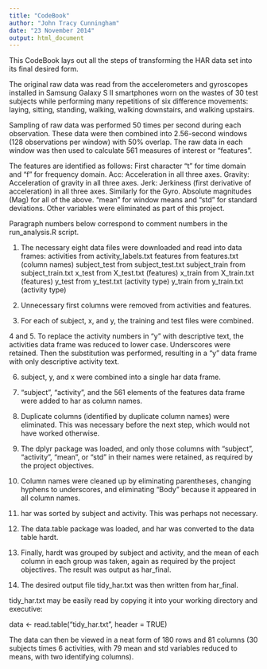 ```yaml
---
title: "CodeBook"
author: "John Tracy Cunningham"
date: "23 November 2014"
output: html_document
---
```


This CodeBook lays out all the steps of transforming the HAR data set into its final desired form.

The original raw data was read from the accelerometers and gyroscopes installed in Samsung Galaxy S II smartphones worn on the wastes of 30 test subjects while performing many repetitions of six difference movements: laying, sitting, standing, walking, walking downstairs, and walking upstairs.

Sampling of raw data was performed 50 times per second during each observation.  These data were then combined into 2.56-second windows (128 observations per window) with 50% overlap.  The raw data in each window was then used to calculate 561 measures of interest or "features".

The features are identified as follows:
First character "t" for time domain and "f" for frequency domain.
Acc: Acceleration in all three axes.
Gravity: Acceleration of gravity in all three axes.
Jerk: Jerkiness (first derivative of acceleration) in all three axes.
Similarly for the Gyro.
Absolute magnitudes (Mag) for all of the above.
"mean" for window means and "std" for standard deviations.  Other variables were eliminated as part of this project.

Paragraph numbers below correspond to comment numbers in the run_analysis.R script.

1. The necessary eight data files were downloaded and read into data frames:
activities from activity_labels.txt
features from features.txt (column names)
subject_test from subject_test.txt
subject_train from subject_train.txt
x_test from X_test.txt (features)
x_train from X_train.txt (features)
y_test from y_test.txt (activity type)
y_train from y_train.txt (activity type)

2. Unnecessary first columns were removed from activities and features.

3. For each of subject, x, and y, the training and test files were combined.

4 and 5. To replace the activity numbers in "y" with descriptive text, the activities data frame was reduced to lower case.  Underscores were retained.  Then the substitution was performed, resulting in a "y" data frame with only descriptive activity text.

6. subject, y, and x were combined into a single har data frame.

7. "subject", "activity", and the 561 elements of the features data frame were added to har as column names.

8. Duplicate columns (identified by duplicate column names) were eliminated.  This was necessary before the next step, which would not have worked otherwise.

9. The dplyr package was loaded, and only those columns with "subject", "activity", "mean", or "std" in their names were retained, as required by the project objectives.

10. Column names were cleaned up by eliminating parentheses, changing hyphens to underscores, and eliminating "Body" because it appeared in all column names.

11. har was sorted by subject and activity.  This was perhaps not necessary.

12. The data.table package was loaded, and har was converted to the data table hardt.

13. Finally, hardt was grouped by subject and activity, and the mean of each column in each group was taken, again as required by the project objectives.  The result was output as har_final.

14. The desired output file tidy_har.txt was then written from har_final.

tidy_har.txt may be easily read by copying it into your working directory and executive:

data <- read.table("tidy_har.txt", header = TRUE)

The data can then be viewed in a neat form of 180 rows and 81 columns (30 subjects times 6 activities, with 79 mean and std variables reduced to means, with two identifying columns).

